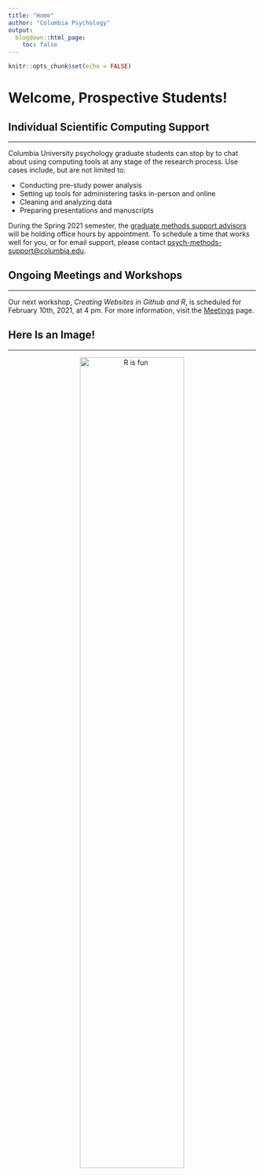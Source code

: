 ```yaml
---
title: "Home"
author: "Columbia Psychology"
output:
  blogdown::html_page:
    toc: false
---
```


```r
knitr::opts_chunk$set(echo = FALSE)
```

# Welcome, Prospective Students!

## Individual Scientific Computing Support

---

Columbia University psychology graduate students can stop by to chat about using computing tools at any stage of the research process. Use cases include, but are not limited to:

- Conducting pre-study power analysis
- Setting up tools for administering tasks in-person and online
- Cleaning and analyzing data
- Preparing presentations and manuscripts

During the Spring 2021 semester, the [graduate methods support advisors](/who/) will be holding office hours by appointment. To schedule a time that works well for you, or for email support, please contact [psych-methods-support@columbia.edu](mailto:psych-methods-support@columbia.edu){target="_blank"}.

## Ongoing Meetings and Workshops

---

Our next workshop, *Creating Websites in Github and R*, is scheduled for February 10th, 2021, at 4 pm. For more information, visit the [Meetings](/meetings/) page.

## Here Is an Image!

---

<p style="text-align:center;"><img src="/images/funplot.png" alt="R is fun" width = "65%" height = "65%"></p>